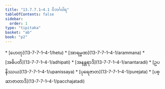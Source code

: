```yaml
---
title: "13.7.7.1–4.1 ဝိဘင်္ဂဝါရ"
tableOfContents: false
sidebar:
  order: 1
type: "tipitaka"
basket: "ab"
book: "p2"
---
```



<DynamicBreadcrumb />



<TableOfContents book="p2" section="13.7.7.1">
* [ဟေတု](13-7-7-1–4-1/hetu)
* [အာရမ္မဏ](13-7-7-1–4-1/arammana)
* [အဓိပတိ](13-7-7-1–4-1/adhipati)
* [အနန္တရာဒိ](13-7-7-1–4-1/anantaradi)
* [ဥပနိဿယ](13-7-7-1–4-1/upanissaya)
* [ပုရေဇာတ](13-7-7-1–4-1/purejata)
* [ပစ္ဆာဇာတာဒိ](13-7-7-1–4-1/pacchajatadi)
</TableOfContents>